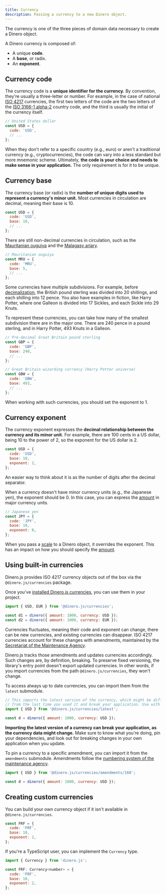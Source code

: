 ```yaml
---
title: Currency
description: Passing a currency to a new Dinero object.
---
```


The currency is one of the three pieces of domain data necessary to create a Dinero object.

A Dinero currency is composed of:

- A unique **code**.
- A **base**, or radix.
- An **exponent**.

## Currency code

The currency code is a **unique identifier for the currency.** By convention, they're usually a three-letter or number. For example, in the case of national [ISO 4217](https://en.wikipedia.org/wiki/ISO_4217) currencies, the first two letters of the code are the two letters of the [ISO 3166-1 alpha-2](https://en.wikipedia.org/wiki/ISO_3166-1_alpha-2) country code, and the third is usually the initial of the currency itself.

```js
// United States dollar
const USD = {
  code: 'USD',
  // ...
};
```

When they don't refer to a specific country (e.g., euro) or aren't a traditional currency (e.g., cryptocurrencies), the code can vary into a less standard but more mnemonic scheme. Ultimately, **the code is your choice and needs to make sense in your application.** The only requirement is for it to be unique.

## Currency base

The currency base (or radix) is the **number of unique digits used to represent a currency's minor unit.** Most currencies in circulation are decimal, meaning their base is 10.

```js
const USD = {
  code: 'USD',
  base: 10,
  // ...
};
```

There are still non-decimal currencies in circulation, such as the [Mauritanian ouguiya](https://en.wikipedia.org/wiki/Mauritanian_ouguiya) and the [Malagasy ariary](https://en.wikipedia.org/wiki/Malagasy_ariary).

```js
// Mauritanian ouguiya
const MRU = {
  code: 'MRU',
  base: 5,
  // ...
};
```

Some currencies have multiple subdivisions. For example, before [decimalization](https://en.wikipedia.org/wiki/Decimalisation), the British pound sterling was divided into 20 shillings, and each shilling into 12 pence. You also have examples in fiction, like Harry Potter, where one Galleon is divided into 17 Sickles, and each Sickle into 29 Knuts.

To represent these currencies, you can take how many of the smallest subdivision there are in the major one. There are 240 pence in a pound sterling, and in Harry Potter, 493 Knuts in a Galleon.

```js
// Pre-decimal Great Britain pound sterling
const GBP = {
  code: 'GBP',
  base: 240,
  // ...
};

// Great Britain wizarding currency (Harry Potter universe)
const GBW = {
  code: 'GBW',
  base: 493,
  // ...
};
```

When working with such currencies, you should set the exponent to 1.

## Currency exponent

The currency exponent expresses the **decimal relationship between the currency and its minor unit.** For example, there are 100 cents in a US dollar, being 10 to the power of 2, so the exponent for the US dollar is 2.

```js
const USD = {
  code: 'USD',
  base: 10,
  exponent: 2,
};
```

An easier way to think about it is as the number of digits after the decimal separator.

When a currency doesn't have minor currency units (e.g., the Japanese yen), the exponent should be 0. In this case, you can express the [amount](/docs/core-concepts/amount) in major currency units.

```js
// Japanese yen
const JPY = {
  code: 'JPY',
  base: 10,
  exponent: 0,
};
```

When you pass a [scale](/docs/core-concepts/scale) to a Dinero object, it overrides the exponent. This has an impact on how you should specify the [amount](/docs/core-concepts/amount).

## Using built-in currencies

Dinero.js provides ISO 4217 currency objects out of the box via the `@dinero.js/currencies` package.

Once you've [installed Dinero.js currencies](/docs/getting-started/quick-start#install-currencies), you can use them in your project.

```js
import { USD, EUR } from '@dinero.js/currencies';

const d1 = dinero({ amount: 1000, currency: USD });
const d2 = dinero({ amount: 1000, currency: EUR });
```

Currencies fluctuates, meaning their code and exponent can change, there can be new currencies, and existing currencies can disappear. ISO 4217 currencies account for these changes with amendments, maintained by the [Secretariat of the Maintenance Agency](https://www.six-group.com/en/products-services/financial-information/data-standards.html).

Dinero.js tracks those amendments and updates currencies accordingly. Such changes are, by definition, breaking. To preserve fixed versioning, the library's entry point doesn't export updated currencies. In other words, if you import currencies from the path `@dinero.js/currencies`, they won't change.

To access always up to date currencies, you can import them from the `latest` submodule.

```js
// This imports the latest version of the currency, which might be different
// from the last time you used it and break your application. Use with caution.
import { USD } from '@dinero.js/currencies/latest';

const d = dinero({ amount: 1000, currency: USD });
```

<Alert type="warning">

**Importing the latest version of a currency can break your application, as the currency data might change.** Make sure to know what you're doing, pin your dependencies, and look out for breaking changes in your own application when you update.

</Alert>

To pin a currency to a specific amendment, you can import it from the `amendments` submodule. Amendments follow the [numbering system of the maintenance agency](https://www.six-group.com/en/products-services/financial-information/data-standards.html#scrollTo=amendments).

```js
import { USD } from '@dinero.js/currencies/amendments/168';

const d = dinero({ amount: 1000, currency: USD });
```

## Creating custom currencies

You can build your own currency object if it isn't available in `@dinero.js/currencies`.

```js
const FRF = {
  code: 'FRF',
  base: 10,
  exponent: 2,
};
```

If you're a TypeScript user, you can implement the `Currency` type.

```js
import { Currency } from 'dinero.js';

const FRF: Currency<number> = {
  code: 'FRF',
  base: 10,
  exponent: 2,
};
```
